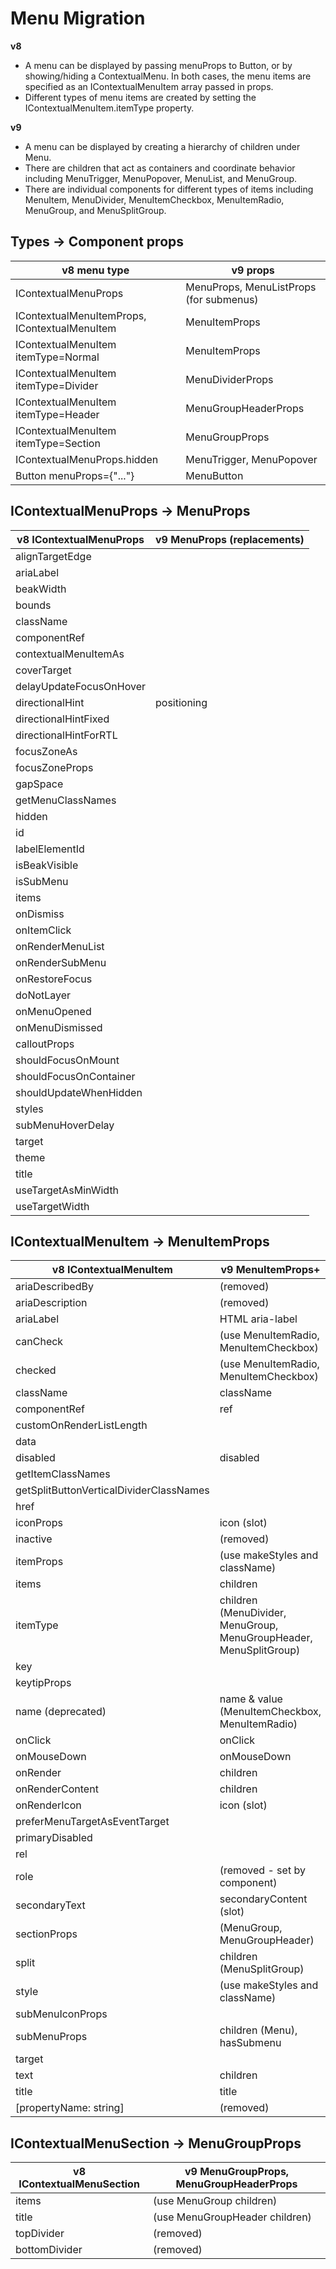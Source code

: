 
<Meta title="Concepts/Migration/from v8/Components/Menu Migration" />

# Menu Migration

**v8**

- A menu can be displayed by passing menuProps to Button, or by showing/hiding a ContextualMenu.
  In both cases, the menu items are specified as an IContextualMenuItem array passed in props.
- Different types of menu items are created by setting the IContextualMenuItem.itemType property.

**v9**

- A menu can be displayed by creating a hierarchy of children under Menu.
- There are children that act as containers and coordinate behavior including MenuTrigger, MenuPopover, MenuList, and MenuGroup.
- There are individual components for different types of items including MenuItem, MenuDivider, MenuItemCheckbox, MenuItemRadio, MenuGroup, and MenuSplitGroup.

## Types -> Component props

| v8 menu type                                  | v9 props                                |
| --------------------------------------------- | --------------------------------------- |
| IContextualMenuProps                          | MenuProps, MenuListProps (for submenus) |
| IContextualMenuItemProps, IContextualMenuItem | MenuItemProps                           |
| IContextualMenuItem itemType=Normal           | MenuItemProps                           |
| IContextualMenuItem itemType=Divider          | MenuDividerProps                        |
| IContextualMenuItem itemType=Header           | MenuGroupHeaderProps                    |
| IContextualMenuItem itemType=Section          | MenuGroupProps                          |
| IContextualMenuProps.hidden                   | MenuTrigger, MenuPopover                |
| Button menuProps={"..."}                      | MenuButton                              |

## IContextualMenuProps -> MenuProps

| v8 IContextualMenuProps | v9 MenuProps (replacements) |
| ----------------------- | --------------------------- |
| alignTargetEdge         |                             |
| ariaLabel               |                             |
| beakWidth               |                             |
| bounds                  |                             |
| className               |                             |
| componentRef            |                             |
| contextualMenuItemAs    |                             |
| coverTarget             |                             |
| delayUpdateFocusOnHover |                             |
| directionalHint         | positioning                 |
| directionalHintFixed    |                             |
| directionalHintForRTL   |                             |
| focusZoneAs             |                             |
| focusZoneProps          |                             |
| gapSpace                |                             |
| getMenuClassNames       |                             |
| hidden                  |                             |
| id                      |                             |
| labelElementId          |                             |
| isBeakVisible           |                             |
| isSubMenu               |                             |
| items                   |                             |
| onDismiss               |                             |
| onItemClick             |                             |
| onRenderMenuList        |                             |
| onRenderSubMenu         |                             |
| onRestoreFocus          |                             |
| doNotLayer              |                             |
| onMenuOpened            |                             |
| onMenuDismissed         |                             |
| calloutProps            |                             |
| shouldFocusOnMount      |                             |
| shouldFocusOnContainer  |                             |
| shouldUpdateWhenHidden  |                             |
| styles                  |                             |
| subMenuHoverDelay       |                             |
| target                  |                             |
| theme                   |                             |
| title                   |                             |
| useTargetAsMinWidth     |                             |
| useTargetWidth          |                             |

## IContextualMenuItem -> MenuItemProps

| v8 IContextualMenuItem                  | v9 MenuItemProps+                                                  |
| --------------------------------------- | ------------------------------------------------------------------ |
| ariaDescribedBy                         | (removed)                                                          |
| ariaDescription                         | (removed)                                                          |
| ariaLabel                               | HTML aria-label                                                    |
| canCheck                                | (use MenuItemRadio, MenuItemCheckbox)                              |
| checked                                 | (use MenuItemRadio, MenuItemCheckbox)                              |
| className                               | className                                                          |
| componentRef                            | ref                                                                |
| customOnRenderListLength                |                                                                    |
| data                                    |                                                                    |
| disabled                                | disabled                                                           |
| getItemClassNames                       |                                                                    |
| getSplitButtonVerticalDividerClassNames |                                                                    |
| href                                    |                                                                    |
| iconProps                               | icon (slot)                                                        |
| inactive                                | (removed)                                                          |
| itemProps                               | (use makeStyles and className)                                     |
| items                                   | children                                                           |
| itemType                                | children (MenuDivider, MenuGroup, MenuGroupHeader, MenuSplitGroup) |
| key                                     |                                                                    |
| keytipProps                             |                                                                    |
| name (deprecated)                       | name & value (MenuItemCheckbox, MenuItemRadio)                     |
| onClick                                 | onClick                                                            |
| onMouseDown                             | onMouseDown                                                        |
| onRender                                | children                                                           |
| onRenderContent                         | children                                                           |
| onRenderIcon                            | icon (slot)                                                        |
| preferMenuTargetAsEventTarget           |                                                                    |
| primaryDisabled                         |                                                                    |
| rel                                     |                                                                    |
| role                                    | (removed - set by component)                                       |
| secondaryText                           | secondaryContent (slot)                                            |
| sectionProps                            | (MenuGroup, MenuGroupHeader)                                       |
| split                                   | children (MenuSplitGroup)                                          |
| style                                   | (use makeStyles and className)                                     |
| subMenuIconProps                        |                                                                    |
| subMenuProps                            | children (Menu), hasSubmenu                                        |
| target                                  |                                                                    |
| text                                    | children                                                           |
| title                                   | title                                                              |
| [propertyName: string]                  | (removed)                                                          |

## IContextualMenuSection -> MenuGroupProps

| v8 IContextualMenuSection | v9 MenuGroupProps, MenuGroupHeaderProps |
| ------------------------- | --------------------------------------- |
| items                     | (use MenuGroup children)                |
| title                     | (use MenuGroupHeader children)          |
| topDivider                | (removed)                               |
| bottomDivider             | (removed)                               |
